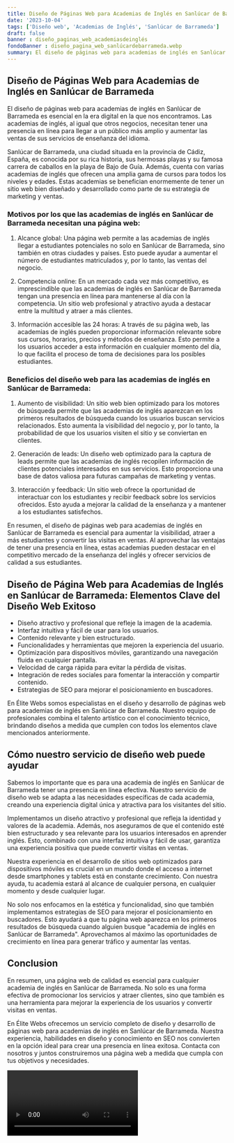 ```yaml
---
title: Diseño de Páginas Web para Academias de Inglés en Sanlúcar de Barrameda
date: '2023-10-04'
tags: ['Diseño web', 'Academias de Inglés', 'Sanlúcar de Barrameda']
draft: false
banner : diseño_paginas_web_academiasdeinglés
fondoBanner : diseño_pagina_web_sanlúcardebarrameda.webp
summary: El diseño de páginas web para academias de inglés en Sanlúcar de Barrameda es esencial en la era digital en la que nos encontramos. Las academias de inglés, al igual que otros negocios, necesitan tener una presencia en línea para llegar a un público más amplio y aumentar las ventas de sus servicios de enseñanza del idioma.
---
```


## Diseño de Páginas Web para Academias de Inglés en Sanlúcar de Barrameda

El diseño de páginas web para academias de inglés en Sanlúcar de Barrameda es esencial en la era digital en la que nos encontramos. Las academias de inglés, al igual que otros negocios, necesitan tener una presencia en línea para llegar a un público más amplio y aumentar las ventas de sus servicios de enseñanza del idioma.

Sanlúcar de Barrameda, una ciudad situada en la provincia de Cádiz, España, es conocida por su rica historia, sus hermosas playas y su famosa carrera de caballos en la playa de Bajo de Guía. Además, cuenta con varias academias de inglés que ofrecen una amplia gama de cursos para todos los niveles y edades. Estas academias se benefician enormemente de tener un sitio web bien diseñado y desarrollado como parte de su estrategia de marketing y ventas.

### Motivos por los que las academias de inglés en Sanlúcar de Barrameda necesitan una página web:

1. Alcance global: Una página web permite a las academias de inglés llegar a estudiantes potenciales no solo en Sanlúcar de Barrameda, sino también en otras ciudades y países. Esto puede ayudar a aumentar el número de estudiantes matriculados y, por lo tanto, las ventas del negocio.

2. Competencia online: En un mercado cada vez más competitivo, es imprescindible que las academias de inglés en Sanlúcar de Barrameda tengan una presencia en línea para mantenerse al día con la competencia. Un sitio web profesional y atractivo ayuda a destacar entre la multitud y atraer a más clientes.

3. Información accesible las 24 horas: A través de su página web, las academias de inglés pueden proporcionar información relevante sobre sus cursos, horarios, precios y métodos de enseñanza. Esto permite a los usuarios acceder a esta información en cualquier momento del día, lo que facilita el proceso de toma de decisiones para los posibles estudiantes.

### Beneficios del diseño web para las academias de inglés en Sanlúcar de Barrameda:

1. Aumento de visibilidad: Un sitio web bien optimizado para los motores de búsqueda permite que las academias de inglés aparezcan en los primeros resultados de búsqueda cuando los usuarios buscan servicios relacionados. Esto aumenta la visibilidad del negocio y, por lo tanto, la probabilidad de que los usuarios visiten el sitio y se conviertan en clientes.

2. Generación de leads: Un diseño web optimizado para la captura de leads permite que las academias de inglés recopilen información de clientes potenciales interesados en sus servicios. Esto proporciona una base de datos valiosa para futuras campañas de marketing y ventas.

3. Interacción y feedback: Un sitio web ofrece la oportunidad de interactuar con los estudiantes y recibir feedback sobre los servicios ofrecidos. Esto ayuda a mejorar la calidad de la enseñanza y a mantener a los estudiantes satisfechos.

En resumen, el diseño de páginas web para academias de inglés en Sanlúcar de Barrameda es esencial para aumentar la visibilidad, atraer a más estudiantes y convertir las visitas en ventas. Al aprovechar las ventajas de tener una presencia en línea, estas academias pueden destacar en el competitivo mercado de la enseñanza del inglés y ofrecer servicios de calidad a sus estudiantes.

<GifSeo />

<Cta />

## Diseño de Página Web para Academias de Inglés en Sanlúcar de Barrameda: Elementos Clave del Diseño Web Exitoso

- Diseño atractivo y profesional que refleje la imagen de la academia.
- Interfaz intuitiva y fácil de usar para los usuarios.
- Contenido relevante y bien estructurado.
- Funcionalidades y herramientas que mejoren la experiencia del usuario.
- Optimización para dispositivos móviles, garantizando una navegación fluida en cualquier pantalla.
- Velocidad de carga rápida para evitar la pérdida de visitas.
- Integración de redes sociales para fomentar la interacción y compartir contenido.
- Estrategias de SEO para mejorar el posicionamiento en buscadores.

En Élite Webs somos especialistas en el diseño y desarrollo de páginas web para academias de inglés en Sanlúcar de Barrameda. Nuestro equipo de profesionales combina el talento artístico con el conocimiento técnico, brindando diseños a medida que cumplen con todos los elementos clave mencionados anteriormente.

## Cómo nuestro servicio de diseño web puede ayudar

Sabemos lo importante que es para una academia de inglés en Sanlúcar de Barrameda tener una presencia en línea efectiva. Nuestro servicio de diseño web se adapta a las necesidades específicas de cada academia, creando una experiencia digital única y atractiva para los visitantes del sitio.

Implementamos un diseño atractivo y profesional que refleja la identidad y valores de la academia. Además, nos aseguramos de que el contenido esté bien estructurado y sea relevante para los usuarios interesados en aprender inglés. Esto, combinado con una interfaz intuitiva y fácil de usar, garantiza una experiencia positiva que puede convertir visitas en ventas.

Nuestra experiencia en el desarrollo de sitios web optimizados para dispositivos móviles es crucial en un mundo donde el acceso a internet desde smartphones y tablets está en constante crecimiento. Con nuestra ayuda, tu academia estará al alcance de cualquier persona, en cualquier momento y desde cualquier lugar.

No solo nos enfocamos en la estética y funcionalidad, sino que también implementamos estrategias de SEO para mejorar el posicionamiento en buscadores. Esto ayudará a que tu página web aparezca en los primeros resultados de búsqueda cuando alguien busque "academia de inglés en Sanlúcar de Barrameda". Aprovechamos al máximo las oportunidades de crecimiento en línea para generar tráfico y aumentar las ventas.

## Conclusion

En resumen, una página web de calidad es esencial para cualquier academia de inglés en Sanlúcar de Barrameda. No solo es una forma efectiva de promocionar los servicios y atraer clientes, sino que también es una herramienta para mejorar la experiencia de los usuarios y convertir visitas en ventas.

En Élite Webs ofrecemos un servicio completo de diseño y desarrollo de páginas web para academias de inglés en Sanlúcar de Barrameda. Nuestra experiencia, habilidades en diseño y conocimiento en SEO nos convierten en la opción ideal para crear una presencia en línea exitosa. Contacta con nosotros y juntos construiremos una página web a medida que cumpla con tus objetivos y necesidades.

<Video />

<CtaBot job='Academias de Inglés' city='Sanlúcar de Barrameda'/>

<Gmaps query='Sanlúcar de Barrameda+españa+maps' />